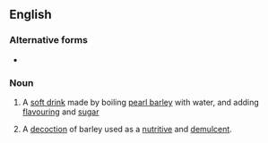 {{also|barley-water}}

==English==

===Alternative forms===
* {{l|en|barley-water}}

===Noun===
{{wikipedia}}
{{en-noun|~}}

# {{lb|en|British}} A [[soft drink]] made by boiling [[pearl barley]] with water, and adding [[flavouring]] and [[sugar]]
# {{lb|en|medicine|archaic}} A [[decoction]] of barley used as a [[nutritive]] and [[demulcent]].